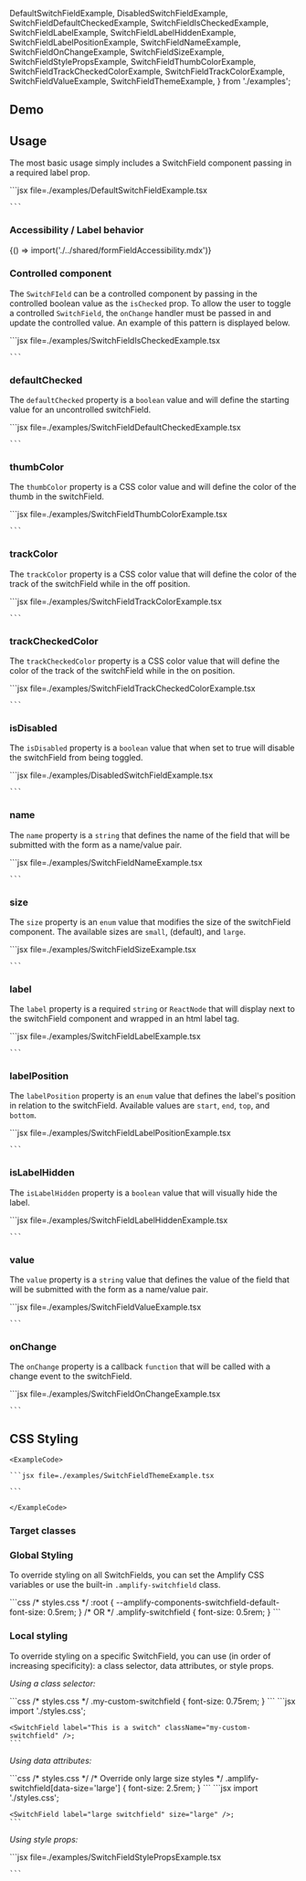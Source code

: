 
  DefaultSwitchFieldExample,
  DisabledSwitchFieldExample,
  SwitchFieldDefaultCheckedExample,
  SwitchFieldIsCheckedExample,
  SwitchFieldLabelExample,
  SwitchFieldLabelHiddenExample,
  SwitchFieldLabelPositionExample,
  SwitchFieldNameExample,
  SwitchFieldOnChangeExample,
  SwitchFieldSizeExample,
  SwitchFieldStylePropsExample,
  SwitchFieldThumbColorExample,
  SwitchFieldTrackCheckedColorExample,
  SwitchFieldTrackColorExample,
  SwitchFieldValueExample,
  SwitchFieldThemeExample,
} from './examples';

## Demo

<SwitchDemo />

## Usage

The most basic usage simply includes a SwitchField component passing in a required label prop.

<Example>
  <DefaultSwitchFieldExample />
  <ExampleCode>
    ```jsx file=./examples/DefaultSwitchFieldExample.tsx

    ```

  </ExampleCode>
</Example>

### Accessibility / Label behavior

<Fragment>{() => import('./../shared/formFieldAccessibility.mdx')}</Fragment>

### Controlled component

The `SwitchFIeld` can be a controlled component by passing in the controlled boolean value as the `isChecked` prop.
To allow the user to toggle a controlled `SwitchField`, the `onChange` handler must be passed in and update the controlled
value. An example of this pattern is displayed below.

<Example>
  <SwitchFieldIsCheckedExample />
  <ExampleCode>
    ```jsx file=./examples/SwitchFieldIsCheckedExample.tsx

    ```

  </ExampleCode>
</Example>

### defaultChecked

The `defaultChecked` property is a `boolean` value and will define the starting value for an uncontrolled switchField.

<Example>
  <SwitchFieldDefaultCheckedExample />
  <ExampleCode>
    ```jsx file=./examples/SwitchFieldDefaultCheckedExample.tsx

    ```

  </ExampleCode>
</Example>

### thumbColor

The `thumbColor` property is a CSS color value and will define the color of the thumb in the switchField.

<Example>
  <SwitchFieldThumbColorExample />
  <ExampleCode>
    ```jsx file=./examples/SwitchFieldThumbColorExample.tsx

    ```

  </ExampleCode>
</Example>

### trackColor

The `trackColor` property is a CSS color value that will define the color of the track of the switchField while in the off position.

<Example>
  <SwitchFieldTrackColorExample />
  <ExampleCode>
    ```jsx file=./examples/SwitchFieldTrackColorExample.tsx

    ```

  </ExampleCode>
</Example>

### trackCheckedColor

The `trackCheckedColor` property is a CSS color value that will define the color of the track of the switchField while in the on position.

<Example>
  <SwitchFieldTrackCheckedColorExample />
  <ExampleCode>
    ```jsx file=./examples/SwitchFieldTrackCheckedColorExample.tsx

    ```

  </ExampleCode>
</Example>

### isDisabled

The `isDisabled` property is a `boolean` value that when set to true will disable the switchField from being toggled.

<Example>
  <DisabledSwitchFieldExample />
  <ExampleCode>
    ```jsx file=./examples/DisabledSwitchFieldExample.tsx

    ```

  </ExampleCode>
</Example>

### name

The `name` property is a `string` that defines the name of the field that will be submitted with the form as a name/value pair.

<Example>
  <SwitchFieldNameExample />
  <ExampleCode>
    ```jsx file=./examples/SwitchFieldNameExample.tsx

    ```

  </ExampleCode>
</Example>

### size

The `size` property is an `enum` value that modifies the size of the switchField component. The available sizes are `small`, (default), and `large`.

<Example>
  <SwitchFieldSizeExample />
  <ExampleCode>
    ```jsx file=./examples/SwitchFieldSizeExample.tsx

    ```

  </ExampleCode>
</Example>

### label

The `label` property is a required `string` or `ReactNode` that will display next to the switchField component and wrapped in an html label tag.

<Example>
  <SwitchFieldLabelExample />
  <ExampleCode>
    ```jsx file=./examples/SwitchFieldLabelExample.tsx

    ```

  </ExampleCode>
</Example>

### labelPosition

The `labelPosition` property is an `enum` value that defines the label's position in relation to the switchField. Available values are `start`, `end`, `top`, and `bottom`.

<Example>
  <SwitchFieldLabelPositionExample />
  <ExampleCode>
    ```jsx file=./examples/SwitchFieldLabelPositionExample.tsx

    ```

  </ExampleCode>
</Example>

### isLabelHidden

The `isLabelHidden` property is a `boolean` value that will visually hide the label.

<Example>
  <SwitchFieldLabelHiddenExample />
  <ExampleCode>
    ```jsx file=./examples/SwitchFieldLabelHiddenExample.tsx

    ```

  </ExampleCode>
</Example>

### value

The `value` property is a `string` value that defines the value of the field that will be submitted with the form as a name/value pair.

<Example>
  <SwitchFieldValueExample />
  <ExampleCode>
    ```jsx file=./examples/SwitchFieldValueExample.tsx

    ```

  </ExampleCode>
</Example>

### onChange

The `onChange` property is a callback `function` that will be called with a change event to the switchField.

<Example>
  <SwitchFieldOnChangeExample />
  <ExampleCode>
    ```jsx file=./examples/SwitchFieldOnChangeExample.tsx

    ```

  </ExampleCode>
</Example>

## CSS Styling

<ThemeExample component="SwitchField">
  <Example>
    <SwitchFieldThemeExample />
    
    <ExampleCode>

    ```jsx file=./examples/SwitchFieldThemeExample.tsx

    ```

    </ExampleCode>
  </Example>
</ThemeExample>

### Target classes

<ComponentStyleDisplay componentName="SwitchField" />

### Global Styling

To override styling on all SwitchFields, you can set the Amplify CSS variables or use the built-in `.amplify-switchfield` class.

<Example>
  <SwitchField label="This is a switch" className="globally-styled-switchfield" />
  <ExampleCode>
    ```css
    /* styles.css */
    :root {
      --amplify-components-switchfield-default-font-size: 0.5rem;
    }
    /* OR */
    .amplify-switchfield {
      font-size: 0.5rem;
    }
    ```
  </ExampleCode>
</Example>

### Local styling

To override styling on a specific SwitchField, you can use (in order of increasing specificity): a class selector, data attributes, or style props.

_Using a class selector:_

<Example>
  <SwitchField label="This is a switch" className="my-custom-switchfield" />
  <ExampleCode>
    ```css
    /* styles.css */
    .my-custom-switchfield {
      font-size: 0.75rem;
    }
    ```
  </ExampleCode>
  <ExampleCode>
    ```jsx
    import './styles.css';

    <SwitchField label="This is a switch" className="my-custom-switchfield" />;
    ```

  </ExampleCode>
</Example>

_Using data attributes:_

<Example>
  <SwitchField label="large switchfield" size="large" />
  <ExampleCode>
    ```css
    /* styles.css */
    /* Override only large size styles */
    .amplify-switchfield[data-size='large'] {
      font-size: 2.5rem;
    }
    ```
  </ExampleCode>
  <ExampleCode>
    ```jsx
    import './styles.css';

    <SwitchField label="large switchfield" size="large" />;
    ```

  </ExampleCode>
</Example>

_Using style props:_

<Example>
  <SwitchFieldStylePropsExample />
  <ExampleCode>
    ```jsx file=./examples/SwitchFieldStylePropsExample.tsx

    ```

  </ExampleCode>
</Example>
